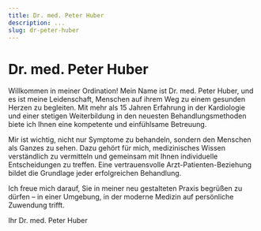 ```yaml
---
title: Dr. med. Peter Huber
description: ...
slug: dr-peter-huber
---
```



# Dr. med. Peter Huber

Willkommen in meiner Ordination! Mein Name ist Dr. med. Peter Huber, und es ist meine Leidenschaft, Menschen auf ihrem Weg zu einem gesunden Herzen zu begleiten. Mit mehr als 15 Jahren Erfahrung in der Kardiologie und einer stetigen Weiterbildung in den neuesten Behandlungsmethoden biete ich Ihnen eine kompetente und einfühlsame Betreuung.

Mir ist wichtig, nicht nur Symptome zu behandeln, sondern den Menschen als Ganzes zu sehen. Dazu gehört für mich, medizinisches Wissen verständlich zu vermitteln und gemeinsam mit Ihnen individuelle Entscheidungen zu treffen. Eine vertrauensvolle Arzt-Patienten-Beziehung bildet die Grundlage jeder erfolgreichen Behandlung.

Ich freue mich darauf, Sie in meiner neu gestalteten Praxis begrüßen zu dürfen – in einer Umgebung, in der moderne Medizin auf persönliche Zuwendung trifft.

Ihr Dr. med. Peter Huber

<ScheduleAppointment></ScheduleAppointment>
